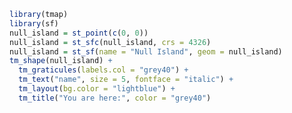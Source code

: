 <!-- You are nowhere! -->

```r
library(tmap)
library(sf)
null_island = st_point(c(0, 0))
null_island = st_sfc(null_island, crs = 4326)
null_island = st_sf(name = "Null Island", geom = null_island)
tm_shape(null_island) +
  tm_graticules(labels.col = "grey40") +
  tm_text("name", size = 5, fontface = "italic") +
  tm_layout(bg.color = "lightblue") +
  tm_title("You are here:", color = "grey40")
```

